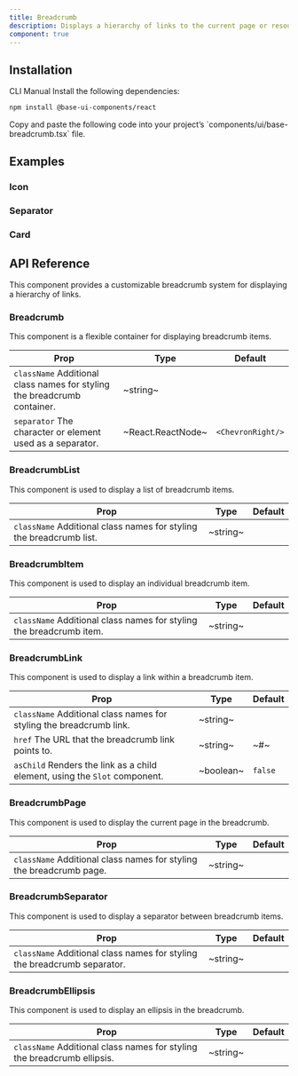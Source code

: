 ```yaml
---
title: Breadcrumb
description: Displays a hierarchy of links to the current page or resource in an application.
component: true
---
```


<ExamplePreview path="base-breadcrumb/default" />

## Installation

<Tabs defaultValue="cli">

<TabsList>
  <TabsTrigger value="cli">CLI</TabsTrigger>
  <TabsTrigger value="manual">Manual</TabsTrigger>
</TabsList>

<TabsContent value="cli">
  <CliCommands name="base-breadcrumb" />
</TabsContent>

<TabsContent value="manual">    
<Steps>

<Step>
Install the following dependencies:

```bash
npm install @base-ui-components/react
```

</Step>

<Step>
Copy and paste the following code into your project’s `components/ui/base-breadcrumb.tsx` file.

<ComponentPreview name="base-breadcrumb" />

</Step>

</Steps>

</TabsContent>

</Tabs>

## Examples

### Icon

<ExamplePreview path="base-breadcrumb/icon" />

### Separator

<ExamplePreview path="base-breadcrumb/separator" />

### Card

<ExamplePreview path="base-breadcrumb/card" />

## API Reference

This component provides a customizable breadcrumb system for displaying a hierarchy of links.

### Breadcrumb

This component is a flexible container for displaying breadcrumb items.

| **Prop**                                                                                            | **Type**          | **Default**       |
| --------------------------------------------------------------------------------------------------- | ----------------- | ----------------- |
| `className` <PopoverInfo>Additional class names for styling the breadcrumb container.</PopoverInfo> | ~string~          | <Na/>             |
| `separator` <PopoverInfo>The character or element used as a separator.</PopoverInfo>                | ~React.ReactNode~ | `<ChevronRight/>` |

### BreadcrumbList

This component is used to display a list of breadcrumb items.

| **Prop**                                                                                       | **Type** | **Default** |
| ---------------------------------------------------------------------------------------------- | -------- | ----------- |
| `className` <PopoverInfo>Additional class names for styling the breadcrumb list.</PopoverInfo> | ~string~ | <Na/>       |

### BreadcrumbItem

This component is used to display an individual breadcrumb item.

| **Prop**                                                                                       | **Type** | **Default** |
| ---------------------------------------------------------------------------------------------- | -------- | ----------- |
| `className` <PopoverInfo>Additional class names for styling the breadcrumb item.</PopoverInfo> | ~string~ | <Na/>       |

### BreadcrumbLink

This component is used to display a link within a breadcrumb item.

| **Prop**                                                                                              | **Type**  | **Default** |
| ----------------------------------------------------------------------------------------------------- | --------- | ----------- |
| `className` <PopoverInfo>Additional class names for styling the breadcrumb link.</PopoverInfo>        | ~string~  | <Na/>       |
| `href` <PopoverInfo>The URL that the breadcrumb link points to.</PopoverInfo>                         | ~string~  | ~#~         |
| `asChild` <PopoverInfo>Renders the link as a child element, using the `Slot` component.</PopoverInfo> | ~boolean~ | `false`     |

### BreadcrumbPage

This component is used to display the current page in the breadcrumb.

| **Prop**                                                                                       | **Type** | **Default** |
| ---------------------------------------------------------------------------------------------- | -------- | ----------- |
| `className` <PopoverInfo>Additional class names for styling the breadcrumb page.</PopoverInfo> | ~string~ | <Na/>       |

### BreadcrumbSeparator

This component is used to display a separator between breadcrumb items.

| **Prop**                                                                                            | **Type** | **Default** |
| --------------------------------------------------------------------------------------------------- | -------- | ----------- |
| `className` <PopoverInfo>Additional class names for styling the breadcrumb separator.</PopoverInfo> | ~string~ | <Na/>       |

### BreadcrumbEllipsis

This component is used to display an ellipsis in the breadcrumb.

| **Prop**                                                                                           | **Type** | **Default** |
| -------------------------------------------------------------------------------------------------- | -------- | ----------- |
| `className` <PopoverInfo>Additional class names for styling the breadcrumb ellipsis.</PopoverInfo> | ~string~ | <Na/>       |
